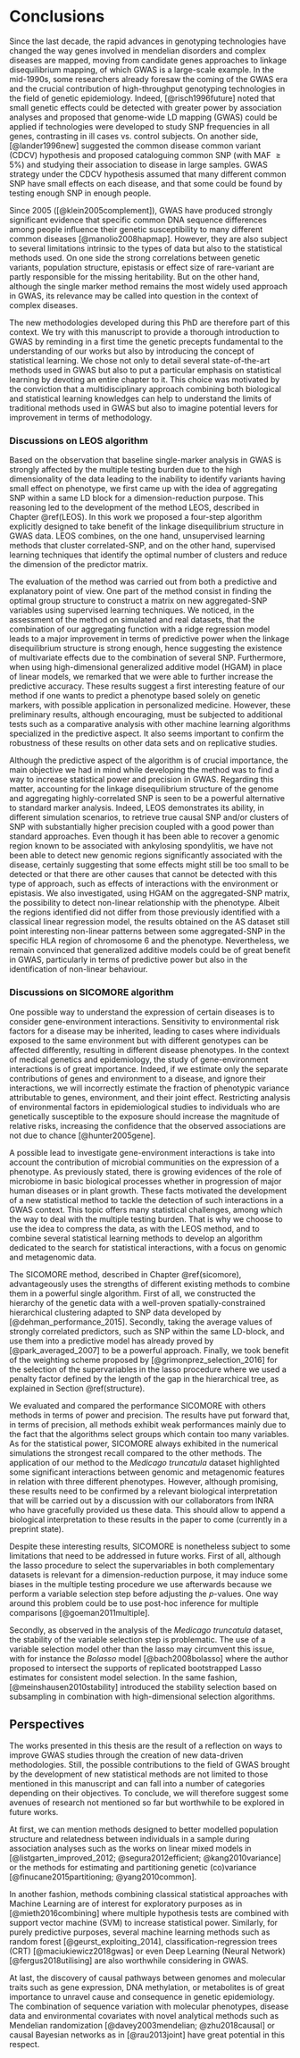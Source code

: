 # Conclusions {.unnumbered}
Since the last decade, the rapid advances in genotyping technologies
have changed the way genes involved in mendelian disorders and complex
diseases are mapped, moving from candidate genes approaches to linkage
disequilibrium mapping, of which GWAS is a large-scale example. In the
mid-1990s, some researchers already foresaw the coming of the GWAS era
and the crucial contribution of high-throughput genotyping technologies
in the field of genetic epidemiology. Indeed, [@risch1996future] noted
that small genetic effects could be detected with greater power by
association analyses and proposed that genome-wide LD mapping (GWAS)
could be applied if technologies were developed to study SNP frequencies
in all genes, contrasting in ill cases vs. control subjects. On another
side, [@lander1996new] suggested the common disease common variant
(CDCV) hypothesis and proposed cataloguing common SNP (with MAF
$\geq 5\%$) and studying their association to disease in large samples.
GWAS strategy under the CDCV hypothesis assumed that many different
common SNP have small effects on each disease, and that some could be
found by testing enough SNP in enough people.

Since 2005 ([@klein2005complement]), GWAS have produced strongly
significant evidence that specific common DNA sequence differences among
people influence their genetic susceptibility to many different common
diseases [@manolio2008hapmap]. However, they are also subject to several
limitations intrinsic to the types of data but also to the statistical
methods used. On one side the strong correlations between genetic
variants, population structure, epistasis or effect size of rare-variant
are partly responsible for the missing heritability. But on the other
hand, although the single marker method remains the most widely used
approach in GWAS, its relevance may be called into question in the
context of complex diseases.

The new methodologies developed during this PhD are therefore part of
this context. We try with this manuscript to provide a thorough
introduction to GWAS by reminding in a first time the genetic precepts
fundamental to the understanding of our works but also by introducing
the concept of statistical learning. We chose not only to detail several
state-of-the-art methods used in GWAS but also to put a particular
emphasis on statistical learning by devoting an entire chapter to it.
This choice was motivated by the conviction that a multidisciplinary
approach combining both biological and statistical learning knowledges
can help to understand the limits of traditional methods used in GWAS
but also to imagine potential levers for improvement in terms of
methodology.

### Discussions on LEOS algorithm  {.unnumbered}

Based on the observation that baseline single-marker analysis in GWAS is
strongly affected by the multiple testing burden due to the high
dimensionality of the data leading to the inability to identify variants
having small effect on phenotype, we first came up with the idea of
aggregating SNP within a same LD block for a dimension-reduction
purpose. This reasoning led to the development of the method LEOS,
described in Chapter \@ref(LEOS). In this work we proposed a four-step
algorithm explicitly designed to take benefit of the linkage
disequilibrium structure in GWAS data. LEOS combines, on the one hand,
unsupervised learning methods that cluster correlated-SNP, and on the
other hand, supervised learning techniques that identify the optimal
number of clusters and reduce the dimension of the predictor matrix.

The evaluation of the method was carried out from both a predictive and
explanatory point of view. One part of the method consist in finding the
optimal group structure to construct a matrix on new aggregated-SNP
variables using supervised learning techniques. We noticed, in the
assessment of the method on simulated and real datasets, that the
combination of our aggregating function with a ridge regression model
leads to a major improvement in terms of predictive power when the
linkage disequilibrium structure is strong enough, hence suggesting the
existence of multivariate effects due to the combination of several SNP.
Furthermore, when using high-dimensional generalized additive model
(HGAM) in place of linear models, we remarked that we were able to
further increase the predictive accuracy. These results suggest a first
interesting feature of our method if one wants to predict a phenotype
based solely on genetic markers, with possible application in
personalized medicine. However, these preliminary results, although
encouraging, must be subjected to additional tests such as a comparative
analysis with other machine learning algorithms specialized in the
predictive aspect. It also seems important to confirm the robustness of
these results on other data sets and on replicative studies.

Although the predictive aspect of the algorithm is of crucial
importance, the main objective we had in mind while developing the
method was to find a way to increase statistical power and precision in
GWAS. Regarding this matter, accounting for the linkage disequilibrium
structure of the genome and aggregating highly-correlated SNP is seen to
be a powerful alternative to standard marker analysis. Indeed, LEOS
demonstrates its ability, in different simulation scenarios, to retrieve
true causal SNP and/or clusters of SNP with substantially higher
precision coupled with a good power than standard approaches. Even
though it has been able to recover a genomic region known to be
associated with ankylosing spondylitis, we have not been able to detect
new genomic regions significantly associated with the disease, certainly
suggesting that some effects might still be too small to be detected or
that there are other causes that cannot be detected with this type of
approach, such as effects of interactions with the environment or
epistasis. We also investigated, using HGAM on the aggregated-SNP
matrix, the possibility to detect non-linear relationship with the
phenotype. Albeit the regions identified did not differ from those
previously identified with a classical linear regression model, the
results obtained on the AS dataset still point interesting non-linear
patterns between some aggregated-SNP in the specific HLA region of
chromosome 6 and the phenotype. Nevertheless, we remain convinced that
generalized additive models could be of great benefit in GWAS,
particularly in terms of predictive power but also in the identification
of non-linear behaviour.

### Discussions on SICOMORE algorithm {.unnumbered}

One possible way to understand the expression of certain diseases is to
consider gene-environment interactions. Sensitivity to environmental
risk factors for a disease may be inherited, leading to cases where
individuals exposed to the same environment but with different genotypes
can be affected differently, resulting in different disease phenotypes.
In the context of medical genetics and epidemiology, the study of
gene-environment interactions is of great importance. Indeed, if we
estimate only the separate contributions of genes and environment to a
disease, and ignore their interactions, we will incorrectly estimate the
fraction of phenotypic variance attributable to genes, environment, and
their joint effect. Restricting analysis of environmental factors in
epidemiological studies to individuals who are genetically susceptible
to the exposure should increase the magnitude of relative risks,
increasing the confidence that the observed associations are not due to
chance [@hunter2005gene].

A possible lead to investigate gene-environment interactions is take
into account the contribution of microbial communities on the expression
of a phenotype. As previously stated, there is growing evidences of the
role of microbiome in basic biological processes whether in progression
of major human diseases or in plant growth. These facts motivated the
development of a new statistical method to tackle the detection of such
interactions in a GWAS context. This topic offers many statistical
challenges, among which the way to deal with the multiple testing
burden. That is why we choose to use the idea to compress the data, as
with the LEOS method, and to combine several statistical learning
methods to develop an algorithm dedicated to the search for statistical
interactions, with a focus on genomic and metagenomic data.

The SICOMORE method, described in Chapter \@ref(sicomore),
advantageously uses the strengths of different existing methods to
combine them in a powerful single algorithm. First of all, we
constructed the hierarchy of the genetic data with a well-proven
spatially-constrained hierarchical clustering adapted to SNP data
developed by [@dehman_performance_2015]. Secondly, taking the average
values of strongly correlated predictors, such as SNP within the same
LD-block, and use them into a predictive model has already proved by
[@park_averaged_2007] to be a powerful approach. Finally, we took
benefit of the weighting scheme proposed by [@grimonprez_selection_2016]
for the selection of the supervariables in the lasso procedure where we
used a penalty factor defined by the length of the gap in the
hierarchical tree, as explained in Section \@ref(structure).

We evaluated and compared the performance SICOMORE with others methods
in terms of power and precision. The results have put forward that, in
terms of precision, all methods exhibit weak performances mainly due to
the fact that the algorithms select groups which contain too many
variables. As for the statistical power, SICOMORE always exhibited in
the numerical simulations the strongest recall compared to the other
methods. The application of our method to the *Medicago truncatula*
dataset highlighted some significant interactions between genomic and
metagenomic features in relation with three different phenotypes.
However, although promising, these results need to be confirmed by a
relevant biological interpretation that will be carried out by a
discussion with our collaborators from INRA who have gracefully provided
us these data. This should allow to append a biological interpretation
to these results in the paper to come (currently in a preprint state).

Despite these interesting results, SICOMORE is nonetheless subject to
some limitations that need to be addressed in future works. First of
all, although the lasso procedure to select the supervariables in both
complementary datasets is relevant for a dimension-reduction purpose, it
may induce some biases in the multiple testing procedure we use
afterwards because we perform a variable selection step before adjusting
the $p$-values. One way around this problem could be to use post-hoc
inference for multiple comparisons [@goeman2011multiple].

Secondly, as observed in the analysis of the *Medicago truncatula*
dataset, the stability of the variable selection step is problematic.
The use of a variable selection model other than the lasso may
circumvent this issue, with for instance the *Bolasso* model
[@bach2008bolasso] where the author proposed to intersect the supports
of replicated bootstrapped Lasso estimates for consistent model
selection. In the same fashion, [@meinshausen2010stability] introduced
the stability selection based on subsampling in combination with
high-dimensional selection algorithms.

## Perspectives {.unnumbered}

The works presented in this thesis are the result of a reflection on
ways to improve GWAS studies through the creation of new data-driven
methodologies. Still, the possible contributions to the field of GWAS
brought by the development of new statistical methods are not limited to
those mentioned in this manuscript and can fall into a number of
categories depending on their objectives. To conclude, we will therefore
suggest some avenues of research not mentioned so far but worthwhile to
be explored in future works.

At first, we can mention methods designed to better modelled population
structure and relatedness between individuals in a sample during
association analyses such as the works on linear mixed models in
[@listgarten_improved_2012; @segura2012efficient; @kang2010variance] or
the methods for estimating and partitioning genetic (co)variance
[@finucane2015partitioning; @yang2010common].

In another fashion, methods combining classical statistical approaches
with Machine Learning are of interest for exploratory purposes as in
[@mieth2016combining] where multiple hypothesis tests are combined with
support vector machine (SVM) to increase statistical power. Similarly,
for purely predictive purposes, several machine learning methods such as
random forest [@geurst_exploiting_2014], classification-regression trees
(CRT) [@maciukiewicz2018gwas] or even Deep Learning (Neural Network)
[@fergus2018utilising] are also worthwhile considering in GWAS.

At last, the discovery of causal pathways between genomes and molecular
traits such as gene expression, DNA methylation, or metabolites is of
great importance to unravel cause and consequence in genetic
epidemiology. The combination of sequence variation with molecular
phenotypes, disease data and environmental covariates with novel
analytical methods such as Mendelian randomization
[@davey2003mendelian; @zhu2018causal] or causal Bayesian networks as in
[@rau2013joint] have great potential in this respect.
